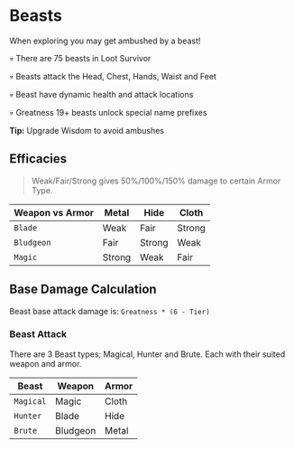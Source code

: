 # Beasts

When exploring you may get ambushed by a beast!

💀 There are 75 beasts in Loot Survivor

💀 Beasts attack the Head, Chest, Hands, Waist and Feet

💀 Beast have dynamic health and attack locations

💀 Greatness 19+ beasts unlock special name prefixes

**Tip:**
Upgrade Wisdom to avoid ambushes

## Efficacies

> Weak/Fair/Strong gives 50%/100%/150% damage to certain Armor Type.

| Weapon vs Armor | Metal  | Hide   | Cloth  |
| --------------- | ------ | ------ | ------ |
| `Blade`         | Weak   | Fair   | Strong |
| `Bludgeon`      | Fair   | Strong | Weak   |
| `Magic`         | Strong | Weak   | Fair   |

## Base Damage Calculation

Beast base attack damage is:
`Greatness * (6 - Tier)`

### Beast Attack

There are 3 Beast types; Magical, Hunter and Brute. Each with their suited weapon and armor.

| Beast     | Weapon   | Armor |
| --------- | -------- | ----- |
| `Magical` | Magic    | Cloth |
| `Hunter`  | Blade    | Hide  |
| `Brute`   | Bludgeon | Metal |
